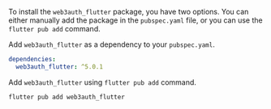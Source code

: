 To install the `web3auth_flutter` package, you have two options. You can either manually add the
package in the `pubspec.yaml` file, or you can use the `flutter pub add` command.

Add `web3auth_flutter` as a dependency to your `pubspec.yaml`.

```yaml
dependencies:
  web3auth_flutter: ^5.0.1
```

Add `web3auth_flutter` using `flutter pub add` command.

```sh
flutter pub add web3auth_flutter
```
